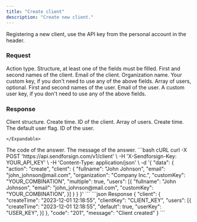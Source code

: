 ```yaml
---
title: "Create client"
description: "Create new client."
---
```


Registering a new client, use the API key from the personal account in the header.

### Request

<ParamField body="action" type="string" required>
  Action type.
</ParamField>

<ParamField body="client" type="string" required>
  Structure, at least one of the fields must be filled.

  <Expandable title="child attribute">

  <ParamField body="fullname" type="string">
    First and second names of the client.  
  </ParamField>

  <ParamField body="email" type="string">
    Email of the client.  
  </ParamField>

  <ParamField body="organization" type="string">
    Organization name.  
  </ParamField>

  <ParamField body="customKey" type="string">
    Your custom key, if you don't need to use any of the above fields. 
  </ParamField>

  <ParamField body="users" type="string">
    Array of users, optional.

  <Expandable title="child attribute">

  <ParamField body="fullname" type="string">
    First and second names of the user.  
  </ParamField>

  <ParamField body="email" type="string">
    Email of the user.  
  </ParamField>

  <ParamField body="customKey" type="string">
    A custom user key, if you don't need to use any of the above fields. 
  </ParamField>

  </Expandable>

  </ParamField>

  </Expandable>

</ParamField>

### Response

  <ResponseField name="client" type="string">
    Client structure.

  <Expandable title="child attribute">

<ResponseField name="createTime" type="string">
  Create time.
</ResponseField>

<ResponseField name="clientKey" type="string">
  ID of the client.
</ResponseField>

  <ResponseField name="users" type="string">
    Array of users.

  <Expandable title="child attribute">

  <ResponseField name="createTime" type="string">
    Create time.  
  </ResponseField>

  <ResponseField name="default" type="string">
    The default user flag.  
  </ResponseField>

  <ResponseField name="userKey" type="string">
    ID of the user.
  </ResponseField>

  </Expandable>

  </ResponseField>

    </Expandable>

  </ResponseField>

<ResponseField name="code" type="string">
  The code of the answer.
</ResponseField>

<ResponseField name="message" type="string">
  The message of the answer.
</ResponseField>

<RequestExample>
```bash cURL
curl -X POST 'https://api.sendforsign.com/v1/client' \
     -H 'X-Sendforsign-Key: YOUR_API_KEY' \
     -H 'Content-Type: application/json' \
     -d '{ 
		  "data": {
				   "action": "create",
				   "client": {
							  "fullname": "John Johnson",
							  "email": "john_johnson@mail.com",
							  "organization": "Company Inc.",
							  "customKey": "YOUR_COMBINATION",
							  "multiple": true,
							  "users": [{
								"fullname": "John Johnson",
							    "email": "john_johnson@mail.com", 
							    "customKey": "YOUR_COMBINATION",
							  }]
						     }
				  }
       }'
```
</RequestExample>

<ResponseExample>
```json Response
     {
       "client": {
                "createTime": "2023-12-01 12:18:55",
                "clientKey": "CLIENT_KEY",
				"users": [{
					"createTime": "2023-12-01 12:18:55",
					"default": true,
					"userKey": "USER_KEY",
				}]
                 },
       "code": "201",
       "message": "Client created"
    }
```
</ResponseExample>
